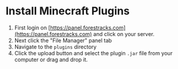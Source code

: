 # Install Minecraft Plugins

1) First login on [https://panel.forestracks.com](https://panel.forestracks.com) and click on your server.
2) Next click the "File Manager" panel tab
3) Navigate to the `plugins` directory
4) Click the upload button and select the plugin `.jar` file from your computer or drag and drop it.

